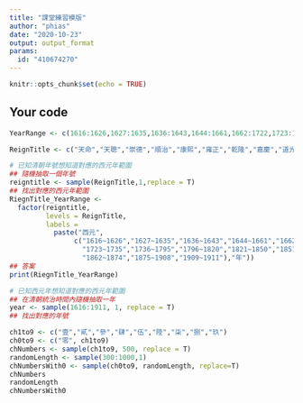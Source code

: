 ```yaml
---
title: "課堂練習模版"
author: "phias"
date: "2020-10-23"
output: output_format
params:
  id: "410674270"
---
```


```r
knitr::opts_chunk$set(echo = TRUE)
```

## Your code

```r
YearRange <- c(1616:1626,1627:1635,1636:1643,1644:1661,1662:1722,1723:1735,1736:1795,1796:1820,1821:1850,1851:1861,1862:1874,1875:1908,1909:1911)
```


```r
ReignTitle <- c("天命","天聰","崇德","順治","康熙","雍正","乾隆","嘉慶","道光","咸豐","同治","光緒","宣統")

# 已知清朝年號想知道對應的西元年範圍
## 隨機抽取一個年號
reigntitle <- sample(ReignTitle,1,replace = T)
## 找出對應的西元年範圍
RiegnTitle_YearRange <- 
  factor(reigntitle, 
         levels = ReignTitle,
         labels = 
           paste("西元",
                c("1616~1626","1627~1635","1636~1643","1644~1661","1662~1722",
                  "1723~1735","1736~1795","1796~1820","1821~1850","1851~1861",
                  "1862~1874","1875~1908","1909~1911"),"年"))
## 答案
print(RiegnTitle_YearRange)
```


```r
# 已知西元年想知道對應的西元年範圍
## 在清朝統治時間內隨機抽取一年
year <- sample(1616:1911, 1, replace = T)
## 找出對應的年號

```

```r
ch1to9 <- c("壹","貳","參","肆","伍","陸","柒","捌","玖")
ch0to9 <- c("零", ch1to9)
chNumbers <- sample(ch1to9, 500, replace = T)
randomLength <- sample(300:1000,1)
chNumbersWith0 <- sample(ch0to9, randomLength, replace=T)
chNumbers
randomLength
chNumbersWith0
```

```r

```


